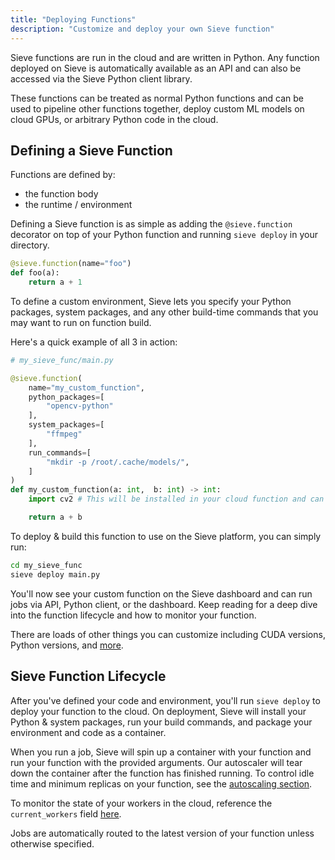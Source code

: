 ```yaml
---
title: "Deploying Functions"
description: "Customize and deploy your own Sieve function"
---
```


Sieve functions are run in the cloud and are written in Python. Any function deployed on Sieve is automatically available as an API and can also be accessed via the Sieve Python client library.

These functions can be treated as normal Python functions and can be used to pipeline other functions together, deploy custom ML models on cloud GPUs, or arbitrary Python code in the cloud.

## Defining a Sieve Function

Functions are defined by:
- the function body
- the runtime / environment

Defining a Sieve function is as simple as adding the `@sieve.function` decorator on top of your Python function and running `sieve deploy` in your directory. 

```python
@sieve.function(name="foo")
def foo(a):
	return a + 1
```

To define a custom environment, Sieve lets you specify your Python packages, system packages, and any other build-time commands that you may want to run on function build. 

Here's a quick example of all 3 in action:

```python
# my_sieve_func/main.py

@sieve.function(
	name="my_custom_function",
	python_packages=[
		"opencv-python"
	],
	system_packages=[
		"ffmpeg"
	],
	run_commands=[
		"mkdir -p /root/.cache/models/",
	]
)
def my_custom_function(a: int,  b: int) -> int:
	import cv2 # This will be installed in your cloud function and can be imported here

	return a + b
```

To deploy & build this function to use on the Sieve platform, you can simply run:

```bash
cd my_sieve_func
sieve deploy main.py
```

You'll now see your custom function on the Sieve dashboard and can run jobs via API, Python client, or the dashboard. Keep reading for a deep dive into the function lifecycle and how to monitor your function.

There are loads of other things you can customize including CUDA versions, Python versions, and [more](/reference-v2/sdk/function).

## Sieve Function Lifecycle

After you've defined your code and environment, you'll run `sieve deploy` to deploy your function to the cloud. On deployment, Sieve will install your Python & system packages, run your build commands, and package your environment and code as a container.

When you run a job, Sieve will spin up a container with your function and run your function with the provided arguments. Our autoscaler will tear down the container after the function has finished running. To control idle time and minimum replicas on your function, see the [autoscaling section](/guide/custom-apps/autoscaling).

To monitor the state of your workers in the cloud, reference the `current_workers` field [here](/reference-v2/api/get-function-version).

Jobs are automatically routed to the latest version of your function unless otherwise specified.
